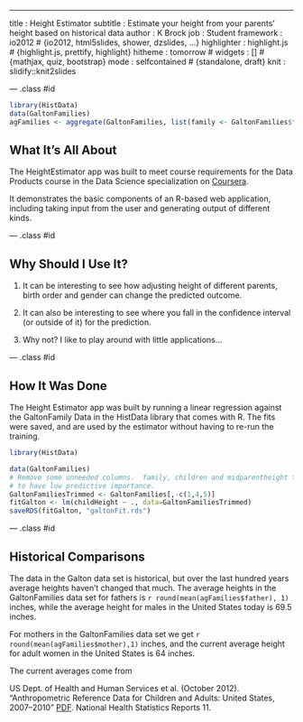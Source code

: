 ---
title       : Height Estimator
subtitle    : Estimate your height from your parents' height based on historical data
author      : K Brock
job         : Student
framework   : io2012        # {io2012, html5slides, shower, dzslides, ...}
highlighter : highlight.js  # {highlight.js, prettify, highlight}
hitheme     : tomorrow      # 
widgets     : []            # {mathjax, quiz, bootstrap}
mode        : selfcontained # {standalone, draft}
knit        : slidify::knit2slides

--- .class #id 

```r
library(HistData)
data(GaltonFamilies)
agFamilies <- aggregate(GaltonFamilies, list(family <- GaltonFamilies$family), mean)

```

## What It's All About

The HeightEstimator app was built to meet course requirements for the Data Products course in the Data Science specialization on [Coursera](http://coursera.org).

It demonstrates the basic components of an R-based web application, including taking input from the user and generating output of different kinds.


---  .class #id 

## Why Should I Use It?

1. It can be interesting to see how adjusting height of different parents, birth 
order and gender can change the predicted outcome.

2. It can also be interesting to see where you fall in the confidence interval (or outside
of it)  for the prediction.

3. Why not?  I like to play around with little applications...

---  .class #id 

## How It Was Done

The Height Estimator app was built by running a linear regression against the GaltonFamily Data in the HistData library that comes with R.  The fits were saved, and are used by the estimator without having to re-run the training.

```r

library(HistData)

data(GaltonFamilies)
# Remove some unneeded columns.  family, children and midparentheight turned out
# to have low predictive importance.
GaltonFamiliesTrimmed <- GaltonFamilies[,-c(1,4,5)]
fitGalton <- lm(childHeight ~ ., data=GaltonFamiliesTrimmed)
saveRDS(fitGalton, "galtonFit.rds")

```

---  .class #id 

## Historical Comparisons

The data in the Galton data set is historical, but over the last hundred years average heights haven't changed that much.  The average heights in the GaltonFamilies data set for fathers is `r round(mean(agFamilies$father), 1)` inches, while the average height for males in the United States today is 69.5 inches.  

For mothers in the GaltonFamilies data set we get `r round(mean(agFamilies$mother),1)` inches, and the current average height for adult women in the United States is 64 inches.

The current averages come from

   US Dept. of Health and Human Services et al. (October 2012). "Anthropometric 
   Reference Data for Children and Adults: United States, 2007–2010" [PDF](http://www.cdc.gov/nchs/data/series/sr_11/sr11_252.pdf). 
   National Health Statistics Reports 11.
